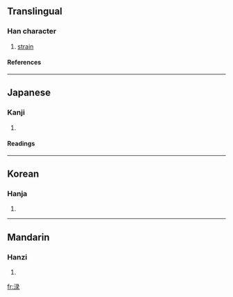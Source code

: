 {{see|淥}}

==Translingual==
===Han character===
{{Han char|rn=85|rad=水|as=08|sn=11|four=|canj=水弓一水 (ENME)}}
# [[strain]]
====References====
{{Han ref|kx=0633.371|hdz=31664.030|uh=6E0C|ud=28172}}

----
==Japanese==
===Kanji===
{{ja-kanji|grade=|rs=水08}}
# {{defn|Japanese}} 
====Readings====
{{ja-readings|on=[[ろく]] (roku), [[りょく]] (ryoku)|kun=[[こす]] (kosu)}}

----
==Korean==
===Hanja===
{{ko-hanja|hangeul=록>녹|eumhun=|rv=rok>nok|mr=rok>nok|y=lok>nok}}
# {{defn|Korean}}

----
==Mandarin==
===Hanzi===
{{cmn-hanzi|tra=淥|pin=[[lù]] ([[lu4]])|wg=lu<sup>4</sup>}}
# {{defn|Mandarin}}

[[fr:渌]]